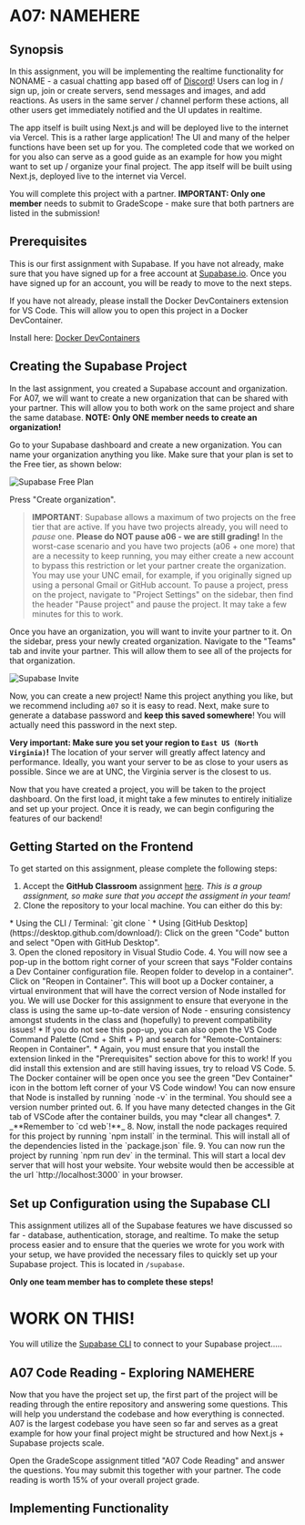 # A07: NAMEHERE

## Synopsis

In this assignment, you will be implementing the realtime functionality for NONAME - a casual chatting app based off of [Discord](https://discord.com)! Users can log in / sign up, join or create servers, send messages and images, and add reactions. As users in the same server / channel perform these actions, all other users get immediately notified and the UI updates in realtime.

The app itself is built using Next.js and will be deployed live to the internet via Vercel. This is a rather large application! The UI and many of the helper functions have been set up for you. The completed code that we worked on for you also can serve as a good guide as an example for how you might want to set up / organize your final project.
The app itself will be built using Next.js, deployed live to the internet via Vercel.

You will complete this project with a partner. **IMPORTANT: Only one member** needs to submit to GradeScope - make sure that both partners are listed in the submission!

## Prerequisites

This is our first assignment with Supabase. If you have not already, make sure that you have signed up for a free account at [Supabase.io](https://supabase.io/). Once you have signed up for an account, you will be ready to move to the next steps.

If you have not already, please install the Docker DevContainers extension for VS Code. This will allow you to open this project in a Docker DevContainer.

Install here: [Docker DevContainers](https://marketplace.visualstudio.com/items?itemName=ms-vscode-remote.remote-containers)

## Creating the Supabase Project

In the last assignment, you created a Supabase account and organization. For A07, we will want to create a new organization that can be shared with your partner. This will allow you to both work on the same project and share the same database. **NOTE: Only ONE member needs to create an organization!**

Go to your Supabase dashboard and create a new organization. You can name your organization anything you like. Make sure that your plan is set to the Free tier, as shown below:

![Supabase Free Plan](/images/a07/organization.png)

Press "Create organization". 

> **IMPORTANT**: Supabase allows a maximum of two projects on the free tier that are active. If you have two projects already, you will need to *pause* one. **Please do NOT pause a06 - we are still grading!** In the worst-case scenario and you have two projects (a06 + one more) that are a necessity to keep running, you may either
create a new account to bypass this restriction or let your partner create the organization. You may use your UNC email, for example, if you originally signed up using a personal Gmail or GitHub account. To pause a project, press on the project, navigate to "Project Settings" on the sidebar, then find the header "Pause project" and pause the project. It may take a few minutes for this to work.

Once you have an organization, you will want to invite your partner to it. On the sidebar, press your newly created organization. Navigate to the "Teams" tab and invite your partner. This will allow them to see all of the projects for that organization.

![Supabase Invite](/images/a07/invite.png)


Now, you can create a new project! Name this project anything you like, but we recommend including `a07` so it is easy to read. Next, make sure to generate a database password and **keep this saved somewhere**! You will actually need this password in the next step.

**Very important: Make sure you set your region to `East US (North Virginia)`!** The location of your server will greatly affect latency and performance. Ideally, you want your server to be as close to your users as possible. Since we are at UNC, the Virginia server is the closest to us.

Now that you have created a project, you will be taken to the project dashboard. On the first load, it might take a few minutes to entirely initialize and set up your project. Once it is ready, we can begin configuring the features of our backend!

## Getting Started on the Frontend

To get started on this assignment, please complete the following steps:

1. Accept the **GitHub Classroom** assignment [here](). *This is a group assignment, so make sure that you accept the assigment in your team!*
2. Clone the repository to your local machine. You can either do this by:
<div className="ml-3">
    * Using the CLI / Terminal: `git clone <repository-url>`
    * Using [GitHub Desktop](https://desktop.github.com/download/): Click on the green "Code" button and select "Open with GitHub Desktop".
</div>
3. Open the cloned repository in Visual Studio Code.
4. You will now see a pop-up in the bottom right corner of your screen that says "Folder contains a Dev Container configuration file. Reopen folder to develop in a container". Click on "Reopen in Container". This will boot up a Docker container, a virtual environment that will have the correct version of Node installed for you. We will use Docker for this assignment to ensure that everyone in the class is using the same up-to-date version of Node - ensuring consistency amongst students in the class and (hopefully) to prevent compatibility issues!
    * If you do not see this pop-up, you can also open the VS Code Command Palette (Cmd + Shift + P) and search for "Remote-Containers: Reopen in Container".
    * Again, you must ensure that you install the extension linked in the "Prerequisites" section above for this to work! If you did install this extension and are still having issues, try to reload VS Code.
5. The Docker container will be open once you see the green "Dev Container" icon in the bottom left corner of your VS Code window! You can now ensure that Node is installed by running `node -v` in the terminal. You should see a version number printed out.
6. If you have many detected changes in the Git tab of VSCode after the container builds, you may *clear all changes*. 
7. _**Remember to `cd web`!**_
8. Now, install the node packages required for this project by running `npm install` in the terminal. This will install all of the dependencies listed in the `package.json` file.
9. You can now run the project by running `npm run dev` in the terminal. This will start a local dev server that will host your website. Your website would then be accessible at the url `http://localhost:3000` in your browser. 


## Set up Configuration using the Supabase CLI

This assignment utilizes all of the Supabase features we have discussed so far - database, authentication, storage, and realtime. To make the setup process easier and to ensure that the queries we wrote for you work with your setup, we have provided the necessary files to quickly set up your Supabase project. This is located in `/supabase`.

**Only one team member has to complete these steps!**

# WORK ON THIS!

You will utilize the [Supabase CLI](https://supabase.com/docs/guides/local-development/cli/getting-started) to connect to your Supabase project.....

## A07 Code Reading - Exploring NAMEHERE

Now that you have the project set up, the first part of the project will be reading through the entire repository and answering some questions. This will help you understand the codebase and how everything is connected. A07 is the largest codebase you have seen so far and serves as a great example for how your final project might be structured and how Next.js + Supabase projects scale. 

Open the GradeScope assignment titled "A07 Code Reading" and answer the questions. You may submit this together with your partner. The code reading is worth 15% of your overall project grade.

## Implementing Functionality

